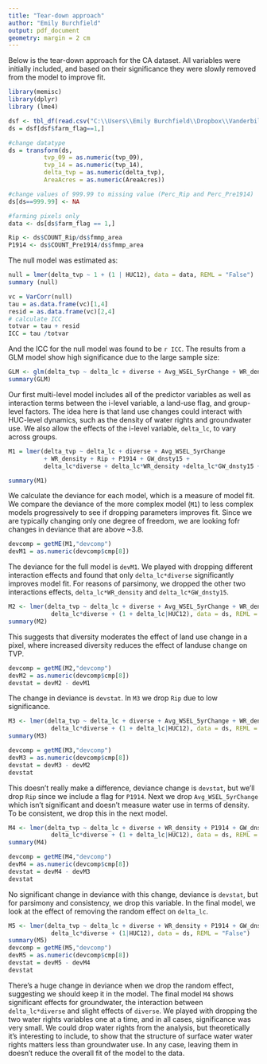 ```yaml
---
title: "Tear-down approach"
author: "Emily Burchfield"
output: pdf_document
geometry: margin = 2 cm
---
```



Below is the tear-down approach for the CA dataset.  All variables were initially included, and based on their significance they were slowly removed from the model to improve fit.

``` r
library(memisc)
library(dplyr)
library (lme4)

dsf <- tbl_df(read.csv("C:\\Users\\Emily Burchfield\\Dropbox\\Vanderbilt\\Kate_Emily\\Data\\pt_data_kn.txt", stringsAsFactors = FALSE))
ds = dsf[dsf$farm_flag==1,]

#change datatype 
ds = transform(ds, 
          tvp_09 = as.numeric(tvp_09),
          tvp_14 = as.numeric(tvp_14),
          delta_tvp = as.numeric(delta_tvp),
          AreaAcres = as.numeric(AreaAcres))

#change values of 999.99 to missing value (Perc_Rip and Perc_Pre1914)
ds[ds==999.99] <- NA

#farming pixels only
data <- ds[ds$farm_flag == 1,]

Rip <- ds$COUNT_Rip/ds$fmmp_area
P1914 <- ds$COUNT_Pre1914/ds$fmmp_area

```

The null model was estimated as:

```r
null = lmer(delta_tvp ~ 1 + (1 | HUC12), data = data, REML = "False")
summary (null)
```

``` r
vc = VarCorr(null)
tau = as.data.frame(vc)[1,4]
resid = as.data.frame(vc)[2,4]
# calculate ICC
totvar = tau + resid
ICC = tau /totvar
```

And the ICC for the null model was found to be `r ICC`.  The results from a GLM model show high significance due to the large sample size:

```r
GLM <- glm(delta_tvp ~ delta_lc + diverse + Avg_WSEL_5yrChange + WR_density + Perc_Rip + Perc_Pre1914 + GW_dnsty15, data = ds)
summary(GLM)
```

Our first multi-level model includes all of the predictor variables as well as interaction terms between the i-level variable, a land-use flag, and group-level factors.  The idea here is that land use changes could interact with HUC-level dynamics, such as the density of water rights and groundwater use.  We also allow the effects of the i-level variable, `delta_lc`, to vary across groups.

``` r
M1 = lmer(delta_tvp ~ delta_lc + diverse + Avg_WSEL_5yrChange  
          + WR_density + Rip + P1914 + GW_dnsty15 + 
          delta_lc*diverse + delta_lc*WR_density +delta_lc*GW_dnsty15 + (1 + delta_lc|HUC12), data = ds, REML = "False") 

summary(M1)
```

We calculate the deviance for each model, which is a measure of model fit.  We compare the deviance of the more complex model (`M1`) to less complex models progressively to see if dropping parameters improves fit.  Since we are typically changing only one degree of freedom, we are looking fofr changes in deviance that are above ~3.8.  

```r
devcomp = getME(M1,"devcomp")
devM1 = as.numeric(devcomp$cmp[8])
```
The deviance for the full model is `devM1`.  We played with dropping different interaction effects and found that only `delta_lc*diverse` significantly improves model fit.  For reasons of parsimony, we dropped the other two interactions effects, `delta_lc*WR_density` and `delta_lc*GW_dnsty15`.  

```r
M2 <- lmer(delta_tvp ~ delta_lc + diverse + Avg_WSEL_5yrChange + WR_density + P1914 + Rip + GW_dnsty15 + 
            delta_lc*diverse + (1 + delta_lc|HUC12), data = ds, REML = "False") 
summary(M2)
```
This suggests that diversity moderates the effect of land use change in a pixel, where increased diversity reduces the effect of landuse change on TVP.  

```r
devcomp = getME(M2,"devcomp")
devM2 = as.numeric(devcomp$cmp[8])
devstat = devM2 - devM1
```

The change in deviance is `devstat`.  In `M3` we drop `Rip` due to low significance.  

```r
M3 <- lmer(delta_tvp ~ delta_lc + diverse + Avg_WSEL_5yrChange + WR_density + P1914 + GW_dnsty15 + 
            delta_lc*diverse + (1 + delta_lc|HUC12), data = ds, REML = "False") 
summary(M3)
```
```r
devcomp = getME(M3,"devcomp")
devM3 = as.numeric(devcomp$cmp[8])
devstat = devM3 - devM2
devstat 
```
This doesn't really make a difference, deviance change is `devstat`, but we'll drop `Rip` since we include a flag for `P1914`.  Next we drop `Avg_WSEL_5yrChange` which isn't significant and doesn't measure water use in terms of density.  To be consistent, we drop this in the next model.

```r
M4 <- lmer(delta_tvp ~ delta_lc + diverse + WR_density + P1914 + GW_dnsty15 + 
            delta_lc*diverse + (1 + delta_lc|HUC12), data = ds, REML = "False") 
summary(M4)

devcomp = getME(M4,"devcomp")
devM4 = as.numeric(devcomp$cmp[8])
devstat = devM4 - devM3
devstat 
```

No significant change in deviance with this change, deviance is `devstat`, but for parsimony and consistency, we drop this variable.  In the final model, we look at the effect of removing the random effect on `delta_lc`.  

```r
M5 <- lmer(delta_tvp ~ delta_lc + diverse + WR_density + P1914 + GW_dnsty15 + 
            delta_lc*diverse + (1|HUC12), data = ds, REML = "False") 
summary(M5)
devcomp = getME(M5,"devcomp")
devM5 = as.numeric(devcomp$cmp[8])
devstat = devM5 - devM4
devstat 
```
There's a huge change in deviance when we drop the random effect, suggesting we should keep it in the model.  The final model `M4` shows significant effects for groundwater, the interaction between `delta_lc*diverse` and slight effects of `diverse`.  We played with dropping the two water rights variables one at a time, and in all cases, significance was very small.  We could drop water rights from the analysis, but theoretically it's interesting to include, to show that the structure of surface water water rights matters less than groundwater use.  In any case, leaving them in doesn't reduce the overall fit of the model to the data.

 

